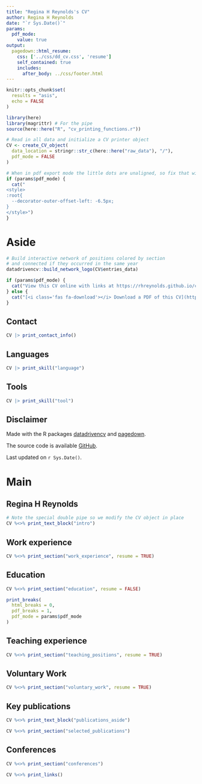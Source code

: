 ```yaml
---
title: "Regina H Reynolds's CV"
author: Regina H Reynolds
date: "`r Sys.Date()`"
params:
  pdf_mode:
    value: true
output:
  pagedown::html_resume:
    css: ['../css/dd_cv.css', 'resume']
    self_contained: true
    includes:
      after_body: ../css/footer.html
---
```


```r
knitr::opts_chunk$set(
  results = "asis",
  echo = FALSE
)

library(here)
library(magrittr) # For the pipe
source(here::here("R", "cv_printing_functions.r"))

# Read in all data and initialize a CV printer object
CV <- create_CV_object(
  data_location = stringr::str_c(here::here("raw_data"), "/"),
  pdf_mode = FALSE
)
```


```r
# When in pdf export mode the little dots are unaligned, so fix that with some conditional CSS.
if (params$pdf_mode) {
  cat("
<style>
:root{
  --decorator-outer-offset-left: -6.5px;
}
</style>")
}
```


Aside
================================================================================

```r
# Build interactive network of positions colored by section
# and connected if they occurred in the same year
datadrivencv::build_network_logo(CV$entries_data)
```


```r
if (params$pdf_mode) {
  cat("View this CV online with links at https://rhreynolds.github.io/cv")
} else {
  cat("[<i class='fas fa-download'></i> Download a PDF of this CV](https://raw.githubusercontent.com/RHReynolds/cv/main/docs/rhr_cv.pdf)")
}
```

Contact {#contact}
--------------------------------------------------------------------------------

```r
CV |> print_contact_info()
```

Languages {#languages}
--------------------------------------------------------------------------------

```r
CV |> print_skill("language")
```

Tools {#tools}
--------------------------------------------------------------------------------

```r
CV |> print_skill("tool")
```

Disclaimer {#disclaimer}
--------------------------------------------------------------------------------

Made with the R packages [datadrivencv](https://github.com/nstrayer/datadrivencv) and  [pagedown](https://github.com/rstudio/pagedown). 

The source code is available [GitHub](https://github.com/RHReynolds/cv).

Last updated on `r Sys.Date()`.



Main
================================================================================

Regina H Reynolds {#title}
--------------------------------------------------------------------------------

```r
# Note the special double pipe so we modify the CV object in place
CV %<>% print_text_block("intro")
```


Work experience {data-icon=suitcase}
--------------------------------------------------------------------------------

```r
CV %<>% print_section("work_experience", resume = TRUE)
```


Education {data-icon=graduation-cap data-concise=true}
--------------------------------------------------------------------------------

```r
CV %<>% print_section("education", resume = FALSE)

print_breaks(
  html_breaks = 0,
  pdf_breaks = 1,
  pdf_mode = params$pdf_mode
)
```


Teaching experience {data-icon=chalkboard-teacher}
--------------------------------------------------------------------------------

```r
CV %<>% print_section("teaching_positions", resume = TRUE)
```


Voluntary Work {data-icon=hands-helping}
--------------------------------------------------------------------------------

```r
CV %<>% print_section("voluntary_work", resume = TRUE)
```


Key publications {data-icon=book}
--------------------------------------------------------------------------------

::: aside
```r
CV %<>% print_text_block("publications_aside")
```
:::

```r
CV %<>% print_section("selected_publications")
```


Conferences {data-icon=comments}
--------------------------------------------------------------------------------

```r
CV %<>% print_section("conferences")
```


```r
CV %<>% print_links()
```

